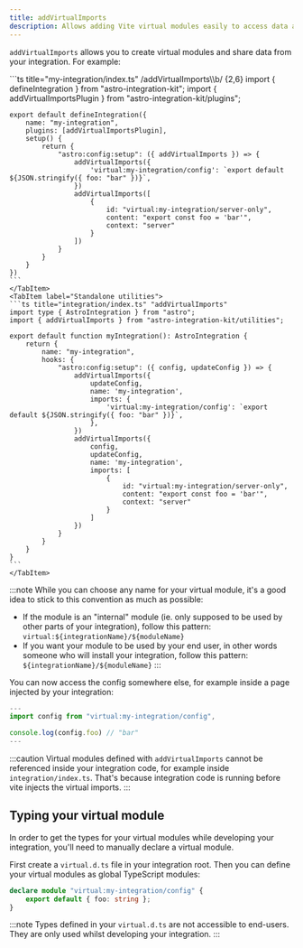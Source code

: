 ```yaml
---
title: addVirtualImports
description: Allows adding Vite virtual modules easily to access data across your integration.
---
```


`addVirtualImports` allows you to create virtual modules and share data from your integration. For example:

<Tabs>
    <TabItem label="Extended hooks">
    ```ts title="my-integration/index.ts" /addVirtualImports\\b/ {2,6}
    import { defineIntegration } from "astro-integration-kit";
    import { addVirtualImportsPlugin } from "astro-integration-kit/plugins";

    export default defineIntegration({
        name: "my-integration",
        plugins: [addVirtualImportsPlugin],
        setup() {
            return {
                "astro:config:setup": ({ addVirtualImports }) => {
                    addVirtualImports({
                        'virtual:my-integration/config': `export default ${JSON.stringify({ foo: "bar" })}`,
                    })
                    addVirtualImports([
                        {
                            id: "virtual:my-integration/server-only",
                            content: "export const foo = 'bar'",
                            context: "server"
                        }
                    ])
                }
            }
        }
    })
    ```
    </TabItem>
    <TabItem label="Standalone utilities">
    ```ts title="integration/index.ts" "addVirtualImports"
    import type { AstroIntegration } from "astro";
    import { addVirtualImports } from "astro-integration-kit/utilities";

    export default function myIntegration(): AstroIntegration {
        return {
            name: "my-integration",
            hooks: {
                "astro:config:setup": ({ config, updateConfig }) => {
                    addVirtualImports({
                        updateConfig,
                        name: 'my-integration',
                        imports: {
                            'virtual:my-integration/config': `export default ${JSON.stringify({ foo: "bar" })}`,
                        },
                    })
                    addVirtualImports({
                        config,
                        updateConfig,
                        name: 'my-integration',
                        imports: [
                            {
                                id: "virtual:my-integration/server-only",
                                content: "export const foo = 'bar'",
                                context: "server"
                            }
                        ]
                    })
                }
            }
        }
    }
    ```
    </TabItem>
</Tabs>

:::note
While you can choose any name for your virtual module, it's a good idea to stick to this convention as much as possible:

- If the module is an "internal" module (ie. only supposed to be used by other parts of your integration), follow this pattern: `virtual:${integrationName}/${moduleName}`
- If you want your module to be used by your end user, in other words someone who will install your integration, follow this pattern: `${integrationName}/${moduleName}`
::: 

You can now access the config somewhere else, for example inside a page injected by your integration:

```ts title="my-integration/src/pages/index.astro"
---
import config from "virtual:my-integration/config",

console.log(config.foo) // "bar"
---
```

:::caution
Virtual modules defined with `addVirtualImports` cannot be referenced inside your integration code, for example inside `integration/index.ts`. That's because integration code is running before vite injects the virtual imports.
:::

## Typing your virtual module

In order to get the types for your virtual modules while developing your integration, you'll need to manually declare a virtual module.

First create a `virtual.d.ts` file in your integration root. Then you can define your virtual modules as global TypeScript modules:

```ts title="my-integration/virtual.d.ts"
declare module "virtual:my-integration/config" {
    export default { foo: string };
}
```

:::note
Types defined in your `virtual.d.ts` are not accessible to end-users. They are only used whilst developing your integration.
:::
